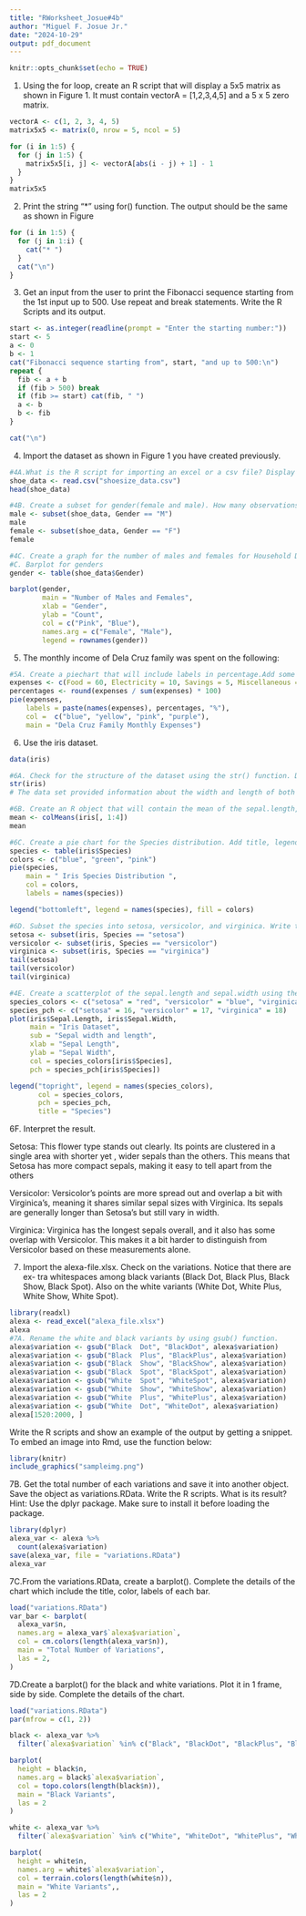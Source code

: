```yaml
---
title: "RWorksheet_Josue#4b"
author: "Miguel F. Josue Jr."
date: "2024-10-29"
output: pdf_document
---
```


```r
knitr::opts_chunk$set(echo = TRUE)
```
1. Using the for loop, create an R script that will display a 5x5 matrix as shown in
Figure 1. It must contain vectorA = [1,2,3,4,5] and a 5 x 5 zero matrix.
```r
vectorA <- c(1, 2, 3, 4, 5)
matrix5x5 <- matrix(0, nrow = 5, ncol = 5)

for (i in 1:5) {
  for (j in 1:5) {
    matrix5x5[i, j] <- vectorA[abs(i - j) + 1] - 1
  }
}
matrix5x5

```
2. Print the string "*" using for() function. The output should be the same as shown
in Figure
```r
for (i in 1:5) {
  for (j in 1:i) {
    cat("* ")
  }
  cat("\n")
}
```
3. Get an input from the user to print the Fibonacci sequence starting from the 1st input
up to 500. Use repeat and break statements. Write the R Scripts and its output.
```r
start <- as.integer(readline(prompt = "Enter the starting number:"))
start <- 5
a <- 0
b <- 1
cat("Fibonacci sequence starting from", start, "and up to 500:\n")
repeat {
  fib <- a + b
  if (fib > 500) break
  if (fib >= start) cat(fib, " ")
  a <- b
  b <- fib
}

cat("\n")

```
4. Import the dataset as shown in Figure 1 you have created previously.
```r
#4A.What is the R script for importing an excel or a csv file? Display the first 6 rows of the dataset? Show your codes and its result
shoe_data <- read.csv("shoesize_data.csv")
head(shoe_data)
```
```r
#4B. Create a subset for gender(female and male). How many observations are there inMale? How about in Female? Write the R scripts and its output.
male <- subset(shoe_data, Gender == "M")
male
female <- subset(shoe_data, Gender == "F")
female
```
```r
#4C. Create a graph for the number of males and females for Household Data. Use plot(),chart type = barplot. Make sure to place title, legends, and colors. Write the R scripts and its result.
#C. Barplot for genders
gender <- table(shoe_data$Gender)

barplot(gender,
        main = "Number of Males and Females",
        xlab = "Gender",
        ylab = "Count",
        col = c("Pink", "Blue"),
        names.arg = c("Female", "Male"),
        legend = rownames(gender))
```
5. The monthly income of Dela Cruz family was spent on the following:
```r
#5A. Create a piechart that will include labels in percentage.Add some colors and title of the chart. Write the R scripts and show its output.
expenses <- c(Food = 60, Electricity = 10, Savings = 5, Miscellaneous = 25)
percentages <- round(expenses / sum(expenses) * 100)
pie(expenses,
    labels = paste(names(expenses), percentages, "%"),
    col =  c("blue", "yellow", "pink", "purple"),
    main = "Dela Cruz Family Monthly Expenses")
```
6. Use the iris dataset.
```r
data(iris)
```
```r
#6A. Check for the structure of the dataset using the str() function. Describe what you have seen in the output.
str(iris)
# The data set provided information about the width and length of both sepals and petals, the species three levels was also  presented namely setosa,versicolor, and virginica.
```
```r
#6B. Create an R object that will contain the mean of the sepal.length,sepal.width,petal.length,and petal.width. What is the R script and its result?
mean <- colMeans(iris[, 1:4])
mean
```
```r
#6C. Create a pie chart for the Species distribution. Add title, legends, and colors. Write the R script and its result.
species <- table(iris$Species)
colors <- c("blue", "green", "pink")
pie(species,
    main = " Iris Species Distribution ",
    col = colors,
    labels = names(species))

legend("bottomleft", legend = names(species), fill = colors)
```
```r
#6D. Subset the species into setosa, versicolor, and virginica. Write the R scripts and show the last six (6) rows of each species.
setosa <- subset(iris, Species == "setosa")
versicolor <- subset(iris, Species == "versicolor")
virginica <- subset(iris, Species == "virginica")
tail(setosa)
tail(versicolor)
tail(virginica)
```
```r
#4E. Create a scatterplot of the sepal.length and sepal.width using the differentspecies(setosa,versicolor,virginica). Add a title = “Iris Dataset”, subtitle = “Sepal width and length, labels for the x and y axis, the pch symbol and colors should be based on the species.
species_colors <- c("setosa" = "red", "versicolor" = "blue", "virginica" = "green")
species_pch <- c("setosa" = 16, "versicolor" = 17, "virginica" = 18)
plot(iris$Sepal.Length, iris$Sepal.Width,
     main = "Iris Dataset",
     sub = "Sepal width and length",
     xlab = "Sepal Length",
     ylab = "Sepal Width",
     col = species_colors[iris$Species],
     pch = species_pch[iris$Species])

legend("topright", legend = names(species_colors), 
       col = species_colors, 
       pch = species_pch,
       title = "Species")

```
6F. Interpret the result.

Setosa: This flower type stands out clearly. Its points are clustered in a single area with shorter yet , wider sepals than the others. This means that Setosa has more compact sepals, making it easy to tell apart from the others

Versicolor: Versicolor’s points are more spread out and overlap a bit with Virginica’s, meaning it shares similar sepal sizes with Virginica. Its sepals are generally longer than Setosa’s but still vary in width.

Virginica: Virginica has the longest sepals overall, and it also has some overlap with Versicolor. This makes it a bit harder to distinguish from Versicolor based on these measurements alone.

7. Import the alexa-file.xlsx. Check on the variations. Notice that there are ex-
tra whitespaces among black variants (Black Dot, Black Plus, Black Show, Black Spot). Also on the white variants (White Dot, White Plus, White Show, White
Spot).
```r
library(readxl)
alexa <- read_excel("alexa_file.xlsx")
alexa
#7A. Rename the white and black variants by using gsub() function.
alexa$variation <- gsub("Black  Dot", "BlackDot", alexa$variation)
alexa$variation <- gsub("Black  Plus", "BlackPlus", alexa$variation)
alexa$variation <- gsub("Black  Show", "BlackShow", alexa$variation)
alexa$variation <- gsub("Black  Spot", "BlackSpot", alexa$variation)
alexa$variation <- gsub("White  Spot", "WhiteSpot", alexa$variation)
alexa$variation <- gsub("White  Show", "WhiteShow", alexa$variation)
alexa$variation <- gsub("White  Plus", "WhitePlus", alexa$variation)
alexa$variation <- gsub("White  Dot", "WhiteDot", alexa$variation)
alexa[1520:2000, ]
```
Write the R scripts and show an example of the output by getting a snippet. To embed
an image into Rmd, use the function below:
```r
library(knitr)
include_graphics("sampleimg.png")

```

7B. Get the total number of each variations and save it into another object. Save the
object as variations.RData. Write the R scripts. What is its result?
Hint: Use the dplyr package. Make sure to install it before loading the package.
```r
library(dplyr)
alexa_var <- alexa %>%
  count(alexa$variation)
save(alexa_var, file = "variations.RData")
alexa_var
```
7C.From the variations.RData, create a barplot(). Complete the details of the chart
which include the title, color, labels of each bar.
```r
load("variations.RData")
var_bar <- barplot(
  alexa_var$n,                              
  names.arg = alexa_var$`alexa$variation`,        
  col = cm.colors(length(alexa_var$n)),  
  main = "Total Number of Variations", 
  las = 2,
)
```
7D.Create a barplot() for the black and white variations. Plot it in 1 frame, side by
side. Complete the details of the chart.
```r
load("variations.RData")
par(mfrow = c(1, 2))

black <- alexa_var %>% 
  filter(`alexa$variation` %in% c("Black", "BlackDot", "BlackPlus", "BlackShow", "BlackSpot"))

barplot(
  height = black$n, 
  names.arg = black$`alexa$variation`, 
  col = topo.colors(length(black$n)),               
  main = "Black Variants",
  las = 2
)

white <- alexa_var %>% 
  filter(`alexa$variation` %in% c("White", "WhiteDot", "WhitePlus", "WhiteShow", "WhiteSpot"))

barplot(
  height = white$n,  
  names.arg = white$`alexa$variation`, 
  col = terrain.colors(length(white$n)),              
  main = "White Variants",,
  las = 2
)

```

















